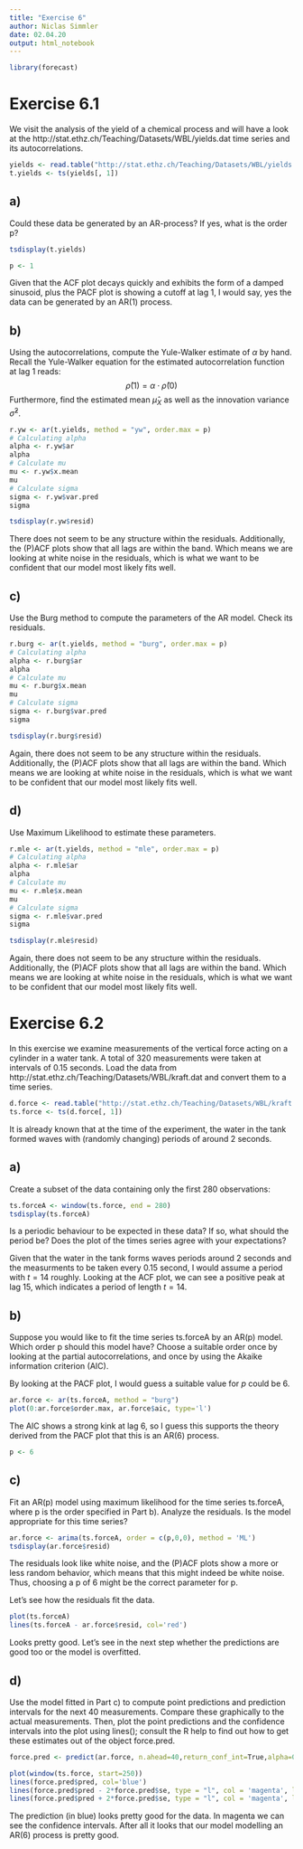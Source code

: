 ```yaml
---
title: "Exercise 6"
author: Niclas Simmler
date: 02.04.20
output: html_notebook
---
```

```r
library(forecast)
```
# Exercise 6.1
We visit the analysis of the yield of a chemical process and will have a look at the http://stat.ethz.ch/Teaching/Datasets/WBL/yields.dat time series and its autocorrelations.

```r
yields <- read.table("http://stat.ethz.ch/Teaching/Datasets/WBL/yields.dat", header = FALSE)
t.yields <- ts(yields[, 1])
```

## a)
Could these data be generated by an AR-process? If yes, what is the order p?
```r
tsdisplay(t.yields)

p <- 1
```
Given that the ACF plot decays quickly and exhibits the form of a damped sinusoid, plus the PACF plot is showing a cutoff at lag 1, I would say, yes the data can be generated by an AR(1) process.

## b)
Using the autocorrelations, compute the Yule-Walker estimate of $\alpha$ by hand. Recall the Yule-Walker equation for the estimated autocorrelation function at lag 1 reads:
$$\hat{\rho}(1) = \alpha \cdot \hat{\rho}(0)$$
Furthermore, find the estimated mean $\hat{\mu}_X$ as well as the innovation variance $\hat{\sigma}^2$.

```r
r.yw <- ar(t.yields, method = "yw", order.max = p)
# Calculating alpha
alpha <- r.yw$ar
alpha
# Calculate mu
mu <- r.yw$x.mean
mu
# Calculate sigma
sigma <- r.yw$var.pred
sigma

tsdisplay(r.yw$resid)
```
There does not seem to be any structure within the residuals. Additionally, the (P)ACF plots show that all lags are within the band. Which means we are looking at white noise in the residuals, which is what we want to be confident that our model most likely fits well.

## c)
Use the Burg method to compute the parameters of the AR model. Check its residuals.
```r
r.burg <- ar(t.yields, method = "burg", order.max = p)
# Calculating alpha
alpha <- r.burg$ar
alpha
# Calculate mu
mu <- r.burg$x.mean
mu
# Calculate sigma
sigma <- r.burg$var.pred
sigma

tsdisplay(r.burg$resid)
```
Again, there does not seem to be any structure within the residuals. Additionally, the (P)ACF plots show that all lags are within the band. Which means we are looking at white noise in the residuals, which is what we want to be confident that our model most likely fits well.

## d)
Use Maximum Likelihood to estimate these parameters.
```r
r.mle <- ar(t.yields, method = "mle", order.max = p)
# Calculating alpha
alpha <- r.mle$ar
alpha
# Calculate mu
mu <- r.mle$x.mean
mu
# Calculate sigma
sigma <- r.mle$var.pred
sigma

tsdisplay(r.mle$resid)
```
Again, there does not seem to be any structure within the residuals. Additionally, the (P)ACF plots show that all lags are within the band. Which means we are looking at white noise in the residuals, which is what we want to be confident that our model most likely fits well.

# Exercise 6.2
In this exercise we examine measurements of the vertical force acting on a cylinder in a water tank. A total of 320 measurements were taken at intervals of 0.15 seconds. Load the data from http://stat.ethz.ch/Teaching/Datasets/WBL/kraft.dat and convert them to a time series.
```r
d.force <- read.table("http://stat.ethz.ch/Teaching/Datasets/WBL/kraft.dat", header = FALSE)
ts.force <- ts(d.force[, 1])
```
It is already known that at the time of the experiment, the water in the tank formed waves with (randomly changing) periods of around 2 seconds.

## a)
Create a subset of the data containing only the first 280 observations:
```r
ts.forceA <- window(ts.force, end = 280)
tsdisplay(ts.forceA)
```
Is a periodic behaviour to be expected in these data? If so, what should the period be? Does the plot of the times series agree with your expectations?

Given that the water in the tank forms waves periods around 2 seconds and the measurments to be taken every 0.15 second, I would assume a period with $t = 14$ roughly.
Looking at the ACF plot, we can see a positive peak at lag 15, which indicates a period of length $t = 14$.

## b)
Suppose you would like to fit the time series ts.forceA by an AR(p) model. Which order p should this model have?
Choose a suitable order once by looking at the partial autocorrelations, and once by using the Akaike information criterion (AIC).

By looking at the PACF plot, I would guess a suitable value for $p$ could be 6.
```r
ar.force <- ar(ts.forceA, method = "burg")
plot(0:ar.force$order.max, ar.force$aic, type='l')
```
The AIC shows a strong kink at lag 6, so I guess this supports the theory derived from the PACF plot that this is an AR(6) process.
```r
p <- 6
```

## c)
Fit an AR(p) model using maximum likelihood for the time series ts.forceA, where p is the order specified in Part b). Analyze the residuals. Is the model appropriate for this time series?
```r
ar.force <- arima(ts.forceA, order = c(p,0,0), method = 'ML')
tsdisplay(ar.force$resid)
```
The residuals look like white noise, and the (P)ACF plots show a more or less random behavior, which means that this might indeed be white noise. Thus, choosing a p of 6 might be the correct parameter for p.

Let's see how the residuals fit the data.
```r
plot(ts.forceA)
lines(ts.forceA - ar.force$resid, col='red')
```
Looks pretty good. Let's see in the next step whether the predictions are good too or the model is overfitted.

## d)
Use the model fitted in Part c) to compute point predictions and prediction intervals for the next 40 measurements. Compare these graphically to the actual measurements.
Then, plot the point predictions and the confidence intervals into the plot using lines(); consult the R help to find out how to get these estimates out of the object force.pred.
```r
force.pred <- predict(ar.force, n.ahead=40,return_conf_int=True,alpha=0.05)

plot(window(ts.force, start=250))
lines(force.pred$pred, col='blue')
lines(force.pred$pred - 2*force.pred$se, type = "l", col = 'magenta', lty = 2)
lines(force.pred$pred + 2*force.pred$se, type = "l", col = 'magenta', lty = 2)
```
The prediction (in blue) looks pretty good for the data. In magenta we can see the confidence intervals.
After all it looks that our model modelling an AR(6) process is pretty good.